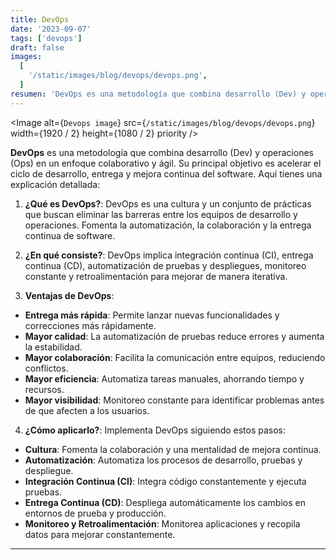 ```yaml
---
title: DevOps
date: '2023-09-07'
tags: ['devops']
draft: false
images:
  [
    '/static/images/blog/devops/devops.png',
  ]
resumen: 'DevOps es una metodología que combina desarrollo (Dev) y operaciones (Ops) en un enfoque colaborativo y ágil...'
---
```


<Image
  alt={`Devops image`}
  src={`/static/images/blog/devops/devops.png`}
  width={1920 / 2}
  height={1080 / 2}
  priority
/>

**DevOps** es una metodología que combina desarrollo (Dev) y operaciones (Ops) en un enfoque colaborativo y ágil. Su principal objetivo es acelerar el ciclo de desarrollo, entrega y mejora continua del software. Aquí tienes una explicación detallada:

1. **¿Qué es DevOps?**: DevOps es una cultura y un conjunto de prácticas que buscan eliminar las barreras entre los equipos de desarrollo y operaciones. Fomenta la automatización, la colaboración y la entrega continua de software.

2. **¿En qué consiste?**: DevOps implica integración continua (CI), entrega continua (CD), automatización de pruebas y despliegues, monitoreo constante y retroalimentación para mejorar de manera iterativa.

3. **Ventajas de DevOps**:
  - **Entrega más rápida**: Permite lanzar nuevas funcionalidades y correcciones más rápidamente.
  - **Mayor calidad**: La automatización de pruebas reduce errores y aumenta la estabilidad.
  - **Mayor colaboración**: Facilita la comunicación entre equipos, reduciendo conflictos.
  - **Mayor eficiencia**: Automatiza tareas manuales, ahorrando tiempo y recursos.
  - **Mayor visibilidad**: Monitoreo constante para identificar problemas antes de que afecten a los usuarios.

4. **¿Cómo aplicarlo?**: Implementa DevOps siguiendo estos pasos:
  - **Cultura**: Fomenta la colaboración y una mentalidad de mejora continua.
  - **Automatización**: Automatiza los procesos de desarrollo, pruebas y despliegue.
  - **Integración Continua (CI)**: Integra código constantemente y ejecuta pruebas.
  - **Entrega Continua (CD)**: Despliega automáticamente los cambios en entornos de prueba y producción.
  - **Monitoreo y Retroalimentación**: Monitorea aplicaciones y recopila datos para mejorar constantemente.

---
